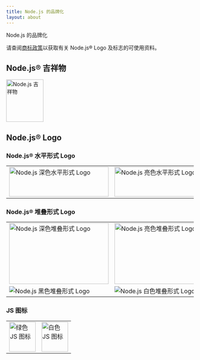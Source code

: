 ```yaml
---
title: Node.js 的品牌化
layout: about
---
```


Node.js 的品牌化

请查阅[商标政策](https://trademark-policy.openjsf.org/)以获取有关 Node.js® Logo 及标志的可使用资料。

## Node.js® 吉祥物

<img
  alt="Node.js 吉祥物"
  src="/static/images/node-mascot.svg"
  className="w-[100px]"
  width="100"
  height="114"
/>

## Node.js® Logo

### Node.js® 水平形式 Logo

<table>
<tr>
  <td>
    <img alt="Node.js 深色水平形式 Logo" src="/static/logos/nodejsDark.svg" className="h-[80px] w-[267px]" width="267" height="80" />
  </td>

  <td>
    <img alt="Node.js 亮色水平形式 Logo" src="/static/logos/nodejsLight.svg" className="h-[80px] w-[267px] bg-neutral-950 p-2 dark:bg-transparent" width="267" height="80" />
  </td>
</tr>
</table>

### Node.js® 堆叠形式 Logo

<table>
<tr>
  <td>
    <img alt="Node.js 深色堆叠形式 Logo" src="/static/logos/nodejsStackedDark.svg" className="h-[164px] w-[267px]" width="267" height="164" />
  </td>

  <td>
    <img alt="Node.js 亮色堆叠形式 Logo" src="/static/logos/nodejsStackedLight.svg" className="h-[164px] w-[267px] rounded-xs bg-neutral-950 p-2 dark:bg-transparent" width="267" height="164" />
  </td>
</tr>

<tr>
  <td>
    <img alt="Node.js 黑色堆叠形式 Logo" src="/static/logos/nodejsStackedBlack.svg" />
  </td>

  <td>
    <img alt="Node.js 白色堆叠形式 Logo" src="/static/logos/nodejsStackedWhite.svg" className="rounded-xs bg-neutral-950 p-2 dark:bg-transparent" />
  </td>
</tr>
</table>

### JS 图标

<table>
<tr>
  <td>
    <img alt="绿色 JS 图标" src="/static/logos/jsIconGreen.svg" className="height-[80px] mx-auto w-[71px]" width="71" height="80" />
  </td>

  <td>
    <img alt="白色 JS 图标" src="/static/logos/jsIconWhite.svg" className="height-[80px] mx-auto w-[71px] rounded-xs bg-neutral-950 p-2 dark:bg-transparent" width="71" height="80" />
  </td>
</tr>
</table>
